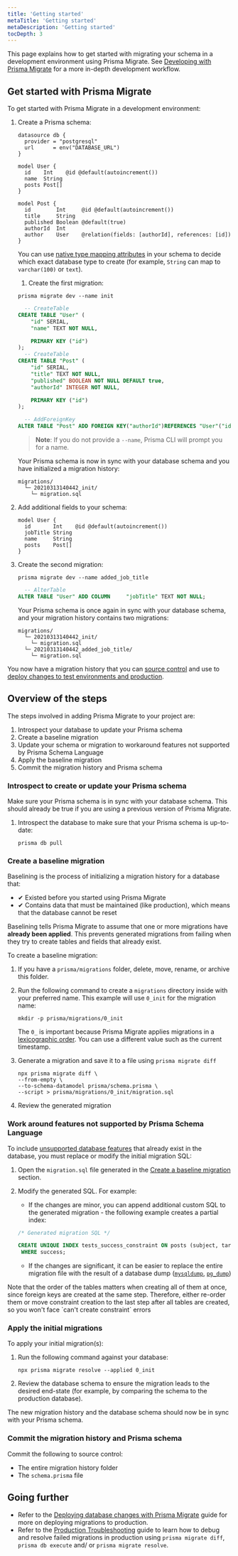 ```yaml
---
title: 'Getting started'
metaTitle: 'Getting started'
metaDescription: 'Getting started'
tocDepth: 3
---
```


<TopBlock>

This page explains how to get started with migrating your schema in a development environment using Prisma Migrate. See [Developing with Prisma Migrate](/guides/migrate/developing-with-prisma-migrate)  for a more in-depth development workflow.

</TopBlock>

## Get started with Prisma Migrate

To get started with Prisma Migrate in a development environment:

1.  Create a Prisma schema:

    ```prisma file=schema.prisma
    datasource db {
      provider = "postgresql"
      url      = env("DATABASE_URL")
    }
    
    model User {
      id    Int    @id @default(autoincrement())
      name  String
      posts Post[]
    }
    
    model Post {
      id        Int     @id @default(autoincrement())
      title     String
      published Boolean @default(true)
      authorId  Int
      author    User    @relation(fields: [authorId], references: [id])
    }
    ```

    <Tip>

    You can use [native type mapping attributes](supported-types-and-db-features#mapping-fields-to-a-specific-native-type) in your schema to decide which exact database type to create (for example, `String` can map to `varchar(100)` or `text`).

    </Tip>

    <!-- prettier-ignore-start -->

    1.  Create the first migration:

    <CodeWithResult showText="Show migration SQL" hideText="Hide migration SQL">

    <cmd>

    ```terminal
    prisma migrate dev --name init
    ```

    </cmd>

    <cmdResult>

    ```sql no-copy
      -- CreateTable
    CREATE TABLE "User" (
        "id" SERIAL,
        "name" TEXT NOT NULL,

        PRIMARY KEY ("id")
    );
      -- CreateTable
    CREATE TABLE "Post" (
        "id" SERIAL,
        "title" TEXT NOT NULL,
        "published" BOOLEAN NOT NULL DEFAULT true,
        "authorId" INTEGER NOT NULL,

        PRIMARY KEY ("id")
    );

      -- AddForeignKey
    ALTER TABLE "Post" ADD FOREIGN KEY("authorId")REFERENCES "User"("id") ON DELETE CASCADE ON UPDATE CASCADE;
    ```

    </cmdResult>

    > **Note**: If you do not provide a `--name`, Prisma CLI will prompt you for a name.

    </CodeWithResult>

    Your Prisma schema is now in sync with your database schema and you have initialized a migration history:

    ```
    migrations/
      └─ 20210313140442_init/
        └─ migration.sql
    ```

1.  Add additional fields to your schema:

    ```prisma highlight=3;add
    model User {
      id       Int    @id @default(autoincrement())
      jobTitle String
      name     String
      posts    Post[]
    }
    ```

1.  Create the second migration:

    <CodeWithResult showText="Show migration SQL" hideText="Hide migration SQL">

    <cmd>

    ```terminal
    prisma migrate dev --name added_job_title
    ```

    </cmd>

    <cmdResult>

    ```sql no-copy
      -- AlterTable
    ALTER TABLE "User" ADD COLUMN     "jobTitle" TEXT NOT NULL;
    ```

    </cmdResult>

    </CodeWithResult>

    Your Prisma schema is once again in sync with your database schema, and your migration history contains two migrations:

    ```
    migrations/
      └─ 20210313140442_init/
        └─ migration.sql
      └─ 20210313140442_added_job_title/
        └─ migration.sql
    ```

<!-- prettier-ignore-end -->

You now have a migration history that you can [source control](/concepts/components/prisma-migrate/migration-histories#committing-the-migration-history-to-source-control) and use to [deploy changes to test environments and production](/concepts/components/prisma-migrate/migrate-development-production#production-and-testing-environments).

## Overview of the steps

The steps involved in adding Prisma Migrate to your project are:

1. Introspect your database to update your Prisma schema
1. Create a baseline migration
1. Update your schema or migration to workaround features not supported by Prisma Schema Language
1. Apply the baseline migration
1. Commit the migration history and Prisma schema

### Introspect to create or update your Prisma schema

Make sure your Prisma schema is in sync with your database schema. This should already be true if you are using a previous version of Prisma Migrate.

1. Introspect the database to make sure that your Prisma schema is up-to-date:

   ```terminal
   prisma db pull
   ```

### Create a baseline migration

Baselining is the process of initializing a migration history for a database that:

- ✔ Existed before you started using Prisma Migrate
- ✔ Contains data that must be maintained (like production), which means that the database cannot be reset

Baselining tells Prisma Migrate to assume that one or more migrations have **already been applied**. This prevents generated migrations from failing when they try to create tables and fields that already exist.

To create a baseline migration:

1. If you have a `prisma/migrations` folder, delete, move, rename, or archive this folder.

1. Run the following command to create a `migrations` directory inside with your preferred name. This example will use `0_init` for the migration name:

   ```terminal
   mkdir -p prisma/migrations/0_init
   ```

   <Admonition>

   The `0_` is important because Prisma Migrate applies migrations in a [lexicographic order](https://en.wikipedia.org/wiki/Lexicographic_order). You can use a different value such as the current timestamp.

   </Admonition>

1. Generate a migration and save it to a file using `prisma migrate diff`

   ```terminal no-lines
   npx prisma migrate diff \
   --from-empty \
   --to-schema-datamodel prisma/schema.prisma \
   --script > prisma/migrations/0_init/migration.sql
   ```

1. Review the generated migration

### Work around features not supported by Prisma Schema Language

To include [unsupported database features](include-unsupported-database-features) that already exist in the database, you must replace or modify the initial migration SQL:

1. Open the `migration.sql` file generated in the [Create a baseline migration](#create-a-baseline-migration) section.

1. Modify the generated SQL. For example:

   - If the changes are minor, you can append additional custom SQL to the generated migration - the following example creates a partial index:

   ```sql highlight=3,4;add
   /* Generated migration SQL */

   CREATE UNIQUE INDEX tests_success_constraint ON posts (subject, target)
    WHERE success;
   ```

   - If the changes are significant, it can be easier to replace the entire migration file with the result of a database dump ([`mysqldump`](https://dev.mysql.com/doc/refman/8.0/en/mysqldump.html), [`pg_dump`](https://www.postgresql.org/docs/12/app-pgdump.html))

<Admonition type="info">
  Note that the order of the tables matters when creating all of them at once,
  since foreign keys are created at the same step. Therefore, either re-order
  them or move constraint creation to the last step after all tables are
  created, so you won't face `can't create constraint` errors
</Admonition>

### Apply the initial migrations

To apply your initial migration(s):

1. Run the following command against your database:

   ```terminal
   npx prisma migrate resolve --applied 0_init
   ```

1. Review the database schema to ensure the migration leads to the desired end-state (for example, by comparing the schema to the production database).

The new migration history and the database schema should now be in sync with your Prisma schema.

### Commit the migration history and Prisma schema

Commit the following to source control:

- The entire migration history folder
- The `schema.prisma` file

## Going further

- Refer to the [Deploying database changes with Prisma Migrate](/guides/deployment/deploy-database-changes-with-prisma-migrate) guide for more on deploying migrations to production.
- Refer to the [Production Troubleshooting](/guides/migrate/production-troubleshooting#fixing-failed-migrations-with-migrate-diff-and-db-execute) guide to learn how to debug and resolve failed migrations in production using `prisma migrate diff`, `prisma db execute` and/ or `prisma migrate resolve`.
